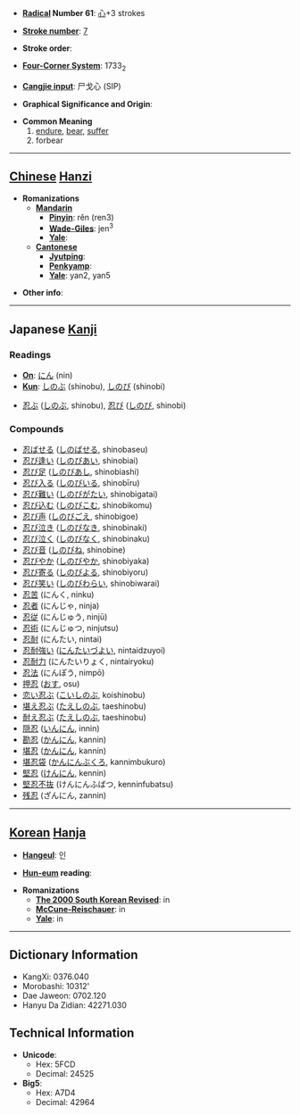 * '''[[Wiktionary:Chinese radical index| Radical]] Number 61''': [[Wiktionary:Chinese radical index 心|心]]+3 strokes

* '''[[Wiktionary:Chinese total strokes index|Stroke number]]''': [[Wiktionary:Chinese total strokes index 7|7]]

* '''Stroke order''': 

* '''[[Wiktionary:Chinese four corner index|Four-Corner System]]''': 1733<sub>2</sub>

* '''[[Wiktionary:Chinese Cangjie index|Cangjie input]]''': 尸戈心 (SIP)

* '''Graphical Significance and Origin''': 

* '''Common Meaning'''
*# [[endure]], [[bear]], [[suffer]]
*# forbear

----

== [[Chinese]] [[Hanzi]] ==

* '''Romanizations'''
** '''[[Mandarin]]'''
*** '''[[Pinyin]]''': rěn (ren3)
*** '''[[Wade-Giles]]''': jen<sup>3</sup>
*** '''[[Yale]]''': 
** '''[[Cantonese]]'''
*** '''[[Jyutping]]''':
*** '''[[Penkyamp]]''': 
*** '''[[Yale]]''': yan2, yan5

* '''Other info''': 

----

== Japanese [[Kanji]] ==

===Readings===
* '''[[On]]''': [[にん]] (nin)
* '''[[Kun]]''': [[しのぶ]] (shinobu), [[しのび]] (shinobi)

*[[忍ぶ]] ([[しのぶ]], shinobu), [[忍び]] ([[しのび]], shinobi)


===Compounds===
*[[忍ばせる]] ([[しのばせる]], shinobaseu)
*[[忍び逢い]] ([[しのびあい]], shinobiai)
*[[忍び足]] ([[しのびあし]], shinobiashi)
*[[忍び入る]] ([[しのびいる]], shinobīru)
*[[忍び難い]] ([[しのびがたい]], shinobigatai)
*[[忍び込む]] ([[しのびこむ]], shinobikomu)
*[[忍び声]] ([[しのびごえ]], shinobigoe)
*[[忍び泣き]] ([[しのびなき]], shinobinaki)
*[[忍び泣く]] ([[しのびなく]], shinobinaku)
*[[忍び音]] ([[しのびね]], shinobine)
*[[忍びやか]] ([[しのびやか]], shinobiyaka)
*[[忍び寄る]] ([[しのびよる]], shinobiyoru)
*[[忍び笑い]] ([[しのびわらい]], shinobiwarai)
*[[忍苦]] (にんく, ninku)
*[[忍者]] (にんじゃ, ninja)
*[[忍従]] (にんじゅう, ninjū)
*[[忍術]] (にんじゅつ, ninjutsu)
*[[忍耐]] (にんたい, nintai)
*[[忍耐強い]] ([[にんたいづよい]], nintaidzuyoi)
*[[忍耐力]] (にんたいりょく, nintairyoku)
*[[忍法]] (にんぽう, nimpō)
*[[押忍]] ([[おす]], osu)
*[[恋い忍ぶ]] ([[こいしのぶ]], koishinobu)
*[[堪え忍ぶ]] ([[たえしのぶ]], taeshinobu)
*[[耐え忍ぶ]] ([[たえしのぶ]], taeshinobu)
*[[隠忍]] ([[いんにん]], innin)
*[[勘忍]] ([[かんにん]], kannin)
*[[堪忍]] ([[かんにん]], kannin)
*[[堪忍袋]] ([[かんにんぶくろ]], kannimbukuro)
*[[堅忍]] ([[けんにん]], kennin)
*[[堅忍不抜]] (けんにんふばつ, kenninfubatsu)
*[[残忍]] (ざんにん, zannin)

----

== [[Korean]] [[Hanja]] ==

* '''[[Hangeul]]''': 인

* '''[[Hun-eum]] reading''': 

* '''Romanizations'''
** '''[[The 2000 South Korean Revised Romanization|The 2000 South Korean Revised]]''': in
** '''[[McCune-Reischauer]]''': in
** '''[[Yale]]''': in

----

== Dictionary Information ==

* KangXi: 0376.040
* Morobashi: 10312'
* Dae Jaweon: 0702.120
* Hanyu Da Zidian: 42271.030

== Technical Information ==

* '''Unicode''':
** Hex: 5FCD
** Decimal: 24525
* '''Big5''':
** Hex: A7D4
** Decimal: 42964